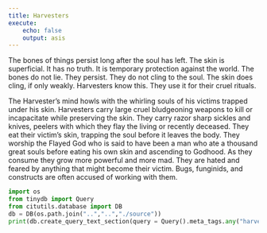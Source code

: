 ```yaml
---
title: Harvesters
execute:
    echo: false
    output: asis
---
```


The bones of things persist long after the soul has left. The skin is superficial. It has no truth. It is temporary protection against the world. The bones do not lie. They persist. They do not cling to the soul. The skin does cling, if only weakly. Harvesters know this. They use it for their cruel rituals.

The Harvester's mind howls with the whirling souls of his victims trapped under his skin. Harvesters carry large cruel bludgeoning weapons to kill or incapacitate while preserving the skin. They carry razor sharp sickles and knives, peelers with which they flay the living or recently deceased. They eat their victim's skin, trapping the soul before it leaves the body. They worship the Flayed God who is said to have been a man who ate a thousand great souls before eating his own skin and ascending to Godhood. As they consume they grow more powerful and more mad. They are hated and feared by anything that might become their victim. Bugs, funginids, and constructs are often accused of working with them.
<!-- kmart ass godskin apostles -->

<!-- ## Notes

Harvesters are meant to be gross. Vampires and necromancers have both been rehabilitated somewhat. Harvesters are not meant to be rehabilitated, they are meant to be repulsive, disgusting, selfish. "Interacting with dark forces" or "having evil rituals" mostly makes me think of halloween-decoration-tier villains who don't *really* hurt anyone. 
Harvesters are not misunderstood, they are indiscriminantly killing people for personal gain.
 -->
```python
import os
from tinydb import Query
from citutils.database import DB
db = DB(os.path.join("..","..","./source"))
print(db.create_query_text_section(query = Query().meta_tags.any("harvester")))
```